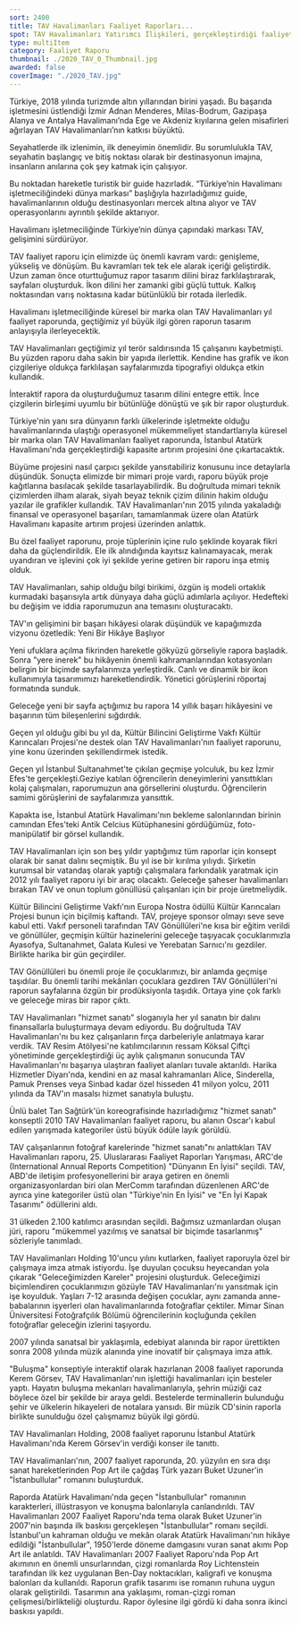 ```yaml
---
sort: 2400
title: TAV Havalimanları Faaliyet Raporları...
spot: TAV Havalimanları Yatırımcı İlişkileri, gerçekleştirdiği faaliyetlerin tümünde yenilikçi ve dinamik bir bakış açısını benimsiyor ve geri bildirimlere büyük önem veriyordu. Bu yaklaşım ile faaliyet raporu konusunda da daima daha iyisi ve daha yenisi nasıl olabilir diye düşünen müşterimizle mükemmel ve ödülden ödüle koşan çalışmalara imza atmamız tabii ki kaçınılmazdı. Kısaca <strong>TAV Havalimanları ile uzun soluklu işbirliğimizi başarıya dönüştürdük.</strong>
type: multiItem
category: Faaliyet Raporu
thumbnail: ./2020_TAV_0_Thumbnail.jpg
awarded: false
coverImage: "./2020_TAV.jpg"
---
```




<MultiItemLayoutOneItem oneItemTitle="TAV HAVALİMANLARI 2020 FAALİYET RAPORU" oneItemSubTitle="" sliderImages={[TAV2020_0]} awarded={false}>



</MultiItemLayoutOneItem>


<MultiItemLayoutOneItem oneItemTitle="TAV HAVALİMANLARI 2018 FAALİYET RAPORU" oneItemSubTitle="Bir Havalimanından Fazlası" sliderImages={[TAV2018_0,TAV2018_1,TAV2018_2,TAV2018_3,TAV2018_4]} awarded={false}>

Türkiye, 2018 yılında turizmde altın yıllarından birini yaşadı. Bu başarıda işletmesini üstlendiği İzmir Adnan Menderes, Milas-Bodrum, Gazipaşa Alanya ve Antalya Havalimanı’nda Ege ve Akdeniz kıyılarına gelen misafirleri ağırlayan TAV Havalimanları’nın katkısı büyüktü.

Seyahatlerde ilk izlenimin, ilk deneyimin önemlidir. Bu sorumlulukla TAV, seyahatin başlangıç ve bitiş noktası olarak bir destinasyonun imajına, insanların anılarına çok şey katmak için çalışıyor.

Bu noktadan hareketle turistik bir guide hazırladık. “Türkiye’nin Havalimanı işletmeciliğindeki dünya markası” başlığıyla hazırladığımız guide, havalimanlarının olduğu destinasyonları mercek altına alıyor ve TAV operasyonlarını ayrıntılı şekilde aktarıyor.

</MultiItemLayoutOneItem>


<MultiItemLayoutOneItem oneItemTitle="TAV HAVALİMANLARI 2017 FAALİYET RAPORU" oneItemSubTitle="Global başarının anlatımı" sliderImages={[TAV2017_0,TAV2017_1,TAV2017_2,TAV2017_3,TAV2017_4]} awarded={false}>

Havalimanı işletmeciliğinde Türkiye’nin dünya çapındaki markası TAV, gelişimini sürdürüyor.

TAV faaliyet raporu için elimizde üç önemli kavram vardı: genişleme, yükseliş ve dönüşüm. Bu kavramları tek tek ele alarak içeriği geliştirdik. Uzun zaman önce oturttuğumuz rapor tasarım dilini biraz farklılaştırarak, sayfaları oluşturduk. İkon dilini her zamanki gibi güçlü tuttuk. Kalkış noktasından varış noktasına kadar bütünlüklü bir rotada ilerledik.

</MultiItemLayoutOneItem>


<MultiItemLayoutOneItem oneItemTitle="TAV HAVALİMANLARI 2016 FAALİYET RAPORU" oneItemSubTitle="Özel bir grafik anlatım" sliderImages={[TAV2016_0,TAV2016_1,TAV2016_2,TAV2016_3,TAV2016_4]} awarded={false}>

Havalimanı işletmeciliğinde küresel bir marka olan TAV Havalimanları yıl faaliyet raporunda, geçtiğimiz yıl büyük ilgi gören raporun tasarım anlayışıyla ilerleyecektik.

TAV Havalimanları geçtiğimiz yıl terör saldırısında 15 çalışanını kaybetmişti. Bu yüzden raporu daha sakin bir yapıda ilerlettik. Kendine has grafik ve ikon çizgileriye oldukça farklılaşan sayfalarımızda tipografiyi oldukça etkin kullandık.

İnteraktif rapora da oluşturduğumuz tasarım dilini entegre ettik. İnce çizgilerin birleşimi uyumlu bir bütünlüğe dönüştü ve şık bir rapor oluşturduk.

</MultiItemLayoutOneItem>


<MultiItemLayoutOneItem oneItemTitle="TAV HAVALİMANLARI 2015 FAALİYET RAPORU" oneItemSubTitle="Büyüme projesi için büyük fikir..." sliderImages={[TAV2015_0,TAV2015_1,TAV2015_2,TAV2015_3,TAV2015_4]} awarded={true}>

Türkiye'nin yanı sıra dünyanın farklı ülkelerinde işletmekte olduğu havalimanlarında ulaştığı operasyonel mükemmeliyet standartlarıyla küresel bir marka olan TAV Havalimanları faaliyet raporunda, İstanbul Atatürk Havalimanı'nda gerçekleştirdiği kapasite artırım projesini öne çıkartacaktık.

Büyüme projesini nasıl çarpıcı şekilde yansıtabiliriz konusunu ince detaylarla düşündük. Sonuçta elimizde bir mimari proje vardı, raporu büyük proje kağıtlarına basılacak şekilde tasarlayabilirdik. Bu doğrultuda mimari teknik çizimlerden ilham alarak, siyah beyaz teknik çizim dilinin hakim olduğu yazılar ile grafikler kullandık. TAV Havalimanları'nın 2015 yılında yakaladığı finansal ve operasyonel başarıları, tamamlanmak üzere olan Atatürk Havalimanı kapasite artırım projesi üzerinden anlattık.

Bu özel faaliyet raporunu, proje tüplerinin içine rulo şeklinde koyarak fikri daha da güçlendirildik. Ele ilk alındığında kayıtsız kalınamayacak, merak uyandıran ve işlevini çok iyi şekilde yerine getiren bir raporu inşa etmiş olduk.

</MultiItemLayoutOneItem>


<MultiItemLayoutOneItem oneItemTitle="TAV HAVALİMANLARI 2014 FAALİYET RAPORU" oneItemSubTitle="Başarının hikâyesi..." sliderImages={[TAV2014_0,TAV2014_1,TAV2014_2,TAV2014_3,TAV2014_4]} awarded={true}>

TAV Havalimanları, sahip olduğu bilgi birikimi, özgün iş modeli ortaklık kurmadaki başarısıyla artık dünyaya daha güçlü adımlarla açılıyor. Hedefteki bu değişim ve iddia raporumuzun ana temasını oluşturacaktı.

TAV'ın gelişimini bir başarı hikâyesi olarak düşündük ve kapağımızda vizyonu özetledik: Yeni Bir Hikâye Başlıyor

Yeni ufuklara açılma fikrinden hareketle gökyüzü görseliyle rapora başladık. Sonra "yere inerek" bu hikâyenin önemli kahramanlarından kotasyonları belirgin bir biçimde sayfalarımıza yerleştirdik. Canlı ve dinamik bir ikon kullanımıyla tasarımımızı hareketlendirdik. Yönetici görüşlerini röportaj formatında sunduk.

Geleceğe yeni bir sayfa açtığımız bu rapora 14 yıllık başarı hikâyesini ve başarının tüm bileşenlerini sığdırdık.

</MultiItemLayoutOneItem>


<MultiItemLayoutOneItem oneItemTitle="TAV HAVALİMANLARI 2013 FAALİYET RAPORU" oneItemSubTitle="Geçmişten geleceğe yolculuk devam ediyor..." sliderImages={[TAV2013_0,TAV2013_1,TAV2013_2,TAV2013_3]} awarded={true}>

Geçen yıl olduğu gibi bu yıl da, Kültür Bilincini Geliştirme Vakfı Kültür Karıncaları Projesi'ne destek olan TAV Havalimanları'nın faaliyet raporunu, yine konu üzerinden şekillendirmek istedik.

Geçen yıl İstanbul Sultanahmet'te çıkılan geçmişe yolculuk, bu kez İzmir Efes'te gerçekleşti.Geziye katılan öğrencilerin deneyimlerini yansıttıkları kolaj çalışmaları, raporumuzun ana görsellerini oluşturdu. Öğrencilerin samimi görüşlerini de sayfalarımıza yansıttık.

Kapakta ise, İstanbul Atatürk Havalimanı'nın bekleme salonlarından birinin camından Efes'teki Antik Celcius Kütüphanesini gördüğümüz, foto-manipülatif bir görsel kullandık.

</MultiItemLayoutOneItem>


<MultiItemLayoutOneItem oneItemTitle="TAV HAVALİMANLARI 2012 FAALİYET RAPORU" oneItemSubTitle="Geçmişi geleceğe taşıyan, sorumlu kurumsal vatandaş bir şirket..." sliderImages={[TAV2012_0,TAV2012_1,TAV2012_2,TAV2012_3]} awarded={true}>

TAV Havalimanları için son beş yıldır yaptığımız tüm raporlar için konsept olarak bir sanat dalını seçmiştik. Bu yıl ise bir kırılma yılıydı. Şirketin kurumsal bir vatandaş olarak yaptığı çalışmalara farkındalık yaratmak için 2012 yılı faaliyet raporu iyi bir araç olacaktı. Geleceğe şaheser havalimanları bırakan TAV ve onun toplum gönüllüsü çalışanları için bir proje üretmeliydik.

Kültür Bilincini Geliştirme Vakfı'nın Europa Nostra ödüllü Kültür Karıncaları Projesi bunun için biçilmiş kaftandı. TAV, projeye sponsor olmayı seve seve kabul etti. Vakıf personeli tarafından TAV Gönüllüleri'ne kısa bir eğitim verildi ve gönüllüler, geçmişin kültür hazinelerini geleceğe taşıyacak çocuklarımızla Ayasofya, Sultanahmet, Galata Kulesi ve Yerebatan Sarnıcı'nı gezdiler. Birlikte harika bir gün geçirdiler.

TAV Gönüllüleri bu önemli proje ile çocuklarımızı, bir anlamda geçmişe taşıdılar. Bu önemli tarihi mekânları çocuklara gezdiren TAV Gönüllüleri'ni raporun sayfalarına özgün bir prodüksiyonla taşıdık. Ortaya yine çok farklı ve geleceğe miras bir rapor çıktı.

</MultiItemLayoutOneItem>


<MultiItemLayoutOneItem oneItemTitle="TAV HAVALİMANLARI 2011 FAALİYET RAPORU" oneItemSubTitle="TAV çalışanlarının içlerindeki cevheri ortaya çıkartan rapor" sliderImages={[TAV2011_0,TAV2011_1,TAV2011_2,TAV2011_3]} awarded={true}>

TAV Havalimanları "hizmet sanatı" sloganıyla her yıl sanatın bir dalını finansallarla buluşturmaya devam ediyordu. Bu doğrultuda TAV Havalimanları'nı bu kez çalışanların fırça darbeleriyle anlatmaya karar verdik. TAV Resim Atölyesi'ne katılımcılarının ressam Köksal Çiftçi yönetiminde gerçekleştirdiği üç aylık çalışmanın sonucunda TAV Havalimanları'nı başarıya ulaştıran faaliyet alanları tuvale aktarıldı. Harika Hizmetler Diyarı'nda, kendini en az masal kahramanları Alice, Sinderella, Pamuk Prenses veya Sinbad kadar özel hisseden 41 milyon yolcu, 2011 yılında da TAV'ın masalsı hizmet sanatıyla buluştu.

</MultiItemLayoutOneItem>


<MultiItemLayoutOneItem oneItemTitle="TAV HAVALİMANLARI 2010 FAALİYET RAPORU" oneItemSubTitle="Tan Sağtürk'le “dünyanın en iyisi” ödülüne ulaşan rapor" sliderImages={[TAV2010_0,TAV2010_1,TAV2010_2,TAV2010_3,TAV2010_4,TAV2010_5,TAV2010_6,TAV2010_7,TAV2010_8,TAV2010_9,TAV2010_10]} awarded={true}>

Ünlü balet Tan Sağtürk'ün koreografisinde hazırladığımız "hizmet sanatı" konseptli 2010 TAV Havalimanları faaliyet raporu, bu alanın Oscar'ı kabul edilen yarışmada kategoriler üstü büyük ödüle layık görüldü.

TAV çalışanlarının fotoğraf karelerinde "hizmet sanatı"nı anlattıkları TAV Havalimanları raporu, 25. Uluslararası Faaliyet Raporları Yarışması, ARC'de (International Annual Reports Competition) "Dünyanın En İyisi" seçildi. TAV, ABD'de iletişim profesyonellerini bir araya getiren en önemli organizasyonlardan biri olan MerComm tarafından düzenlenen ARC'de ayrıca yine kategoriler üstü olan "Türkiye'nin En İyisi" ve "En İyi Kapak Tasarımı" ödüllerini aldı.

31 ülkeden 2.100 katılımcı arasından seçildi. Bağımsız uzmanlardan oluşan jüri, raporu "mükemmel yazılmış ve sanatsal bir biçimde tasarlanmış" sözleriyle tanımladı.

</MultiItemLayoutOneItem>


<MultiItemLayoutOneItem oneItemTitle="TAV HAVALİMANLARI 2009 FAALİYET RAPORU" oneItemSubTitle="Bu raporun fotoğrafları çalışanların çocuklarından…" sliderImages={[TAV2009_0,TAV2009_1,TAV2009_2,TAV2009_3]} awarded={false}>

TAV Havalimanları Holding 10'uncu yılını kutlarken, faaliyet raporuyla özel bir çalışmaya imza atmak istiyordu. İşe duyulan çocuksu heyecandan yola çıkarak "Geleceğimizden Kareler" projesini oluşturduk. Geleceğimizi biçimlendiren çocuklarımızın gözüyle TAV Havalimanları'nı yansıtmak için işe koyulduk. Yaşları 7-12 arasında değişen çocuklar, aynı zamanda anne-babalarının işyerleri olan havalimanlarında fotoğraflar çektiler. Mimar Sinan Üniversitesi Fotoğrafçılık Bölümü öğrencilerinin koçluğunda çekilen fotoğraflar geleceğin izlerini taşıyordu.

</MultiItemLayoutOneItem>


<MultiItemLayoutOneItem oneItemTitle="TAV HAVALİMANLARI 2008 FAALİYET RAPORU" oneItemSubTitle="Kerem Görsev besteledi, caz şarkıları TAV Havalimanları'nı anlattı." sliderImages={[TAV2008_0,TAV2008_1,TAV2008_2,TAV2008_3]} awarded={true}>

2007 yılında sanatsal bir yaklaşımla, edebiyat alanında bir rapor ürettikten sonra 2008 yılında müzik alanında yine inovatif bir çalışmaya imza attık.

"Buluşma" konseptiyle interaktif olarak hazırlanan 2008 faaliyet raporunda Kerem Görsev, TAV Havalimanları'nın işlettiği havalimanları için besteler yaptı. Hayatın buluşma mekanları havalimanlarıyla, şehrin müziği caz böylece özel bir şekilde bir araya geldi. Bestelerde terminallerin bulunduğu şehir ve ülkelerin hikayeleri de notalara yansıdı. Bir müzik CD'sinin raporla birlikte sunulduğu özel çalışmamız büyük ilgi gördü.

TAV Havalimanları Holding, 2008 faaliyet raporunu İstanbul Atatürk Havalimanı'nda Kerem Görsev'in verdiği konser ile tanıttı.

</MultiItemLayoutOneItem>


<MultiItemLayoutOneItem oneItemTitle="TAV HAVALİMANLARI 2007 FAALİYET RAPORU" oneItemSubTitle="Buket Uzuner ve çizim tarzıyla döneme damgasını vuran “romanımsı rapor”" sliderImages={[TAV2007_0]} awarded={true}>

TAV Havalimanları'nın, 2007 faaliyet raporunda, 20. yüzyılın en sıra dışı sanat hareketlerinden Pop Art ile çağdaş Türk yazarı Buket Uzuner'in "İstanbullular" romanını buluşturduk.

Raporda Atatürk Havalimanı'nda geçen "İstanbullular" romanının karakterleri, illüstrasyon ve konuşma balonlarıyla canlandırıldı. TAV Havalimanları 2007 Faaliyet Raporu'nda tema olarak Buket Uzuner'in 2007'nin başında ilk baskısı gerçekleşen "İstanbullular" romanı seçildi. İstanbul'un kahraman olduğu ve mekân olarak Atatürk Havalimanı'nın hikâye edildiği "İstanbullular", 1950'lerde döneme damgasını vuran sanat akımı Pop Art ile anlatıldı. TAV Havalimanları 2007 Faaliyet Raporu'nda Pop Art akımının en önemli unsurlarından, çizgi romanlarda Roy Lichtenstein tarafından ilk kez uygulanan Ben-Day noktacıkları, kaligrafi ve konuşma balonları da kullanıldı. Raporun grafik tasarımı ise romanın ruhuna uygun olarak geliştirildi. Tasarımın ana yaklaşımı, roman-çizgi roman çelişmesi/birlikteliği oluşturdu. Rapor öylesine ilgi gördü ki daha sonra ikinci baskısı yapıldı.

</MultiItemLayoutOneItem>

